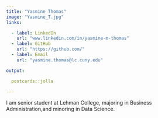 ```yaml
---
title: "Yasmine Thomas" 
image: "Yasmine_T.jpg" 
links: 

  - label: LinkedIn 
    url: "www.linkedin.com/in/yasmine-m-thomas" 
  - label: GitHub 
    url: "https://github.com/" 
  - label: Email 
    url: "yasmine.thomas@lc.cuny.edu" 

output: 

  postcards::jolla 

--- 
```

I am senior student at Lehman College, majoring in Business Administration,and minoring in Data Science. 
